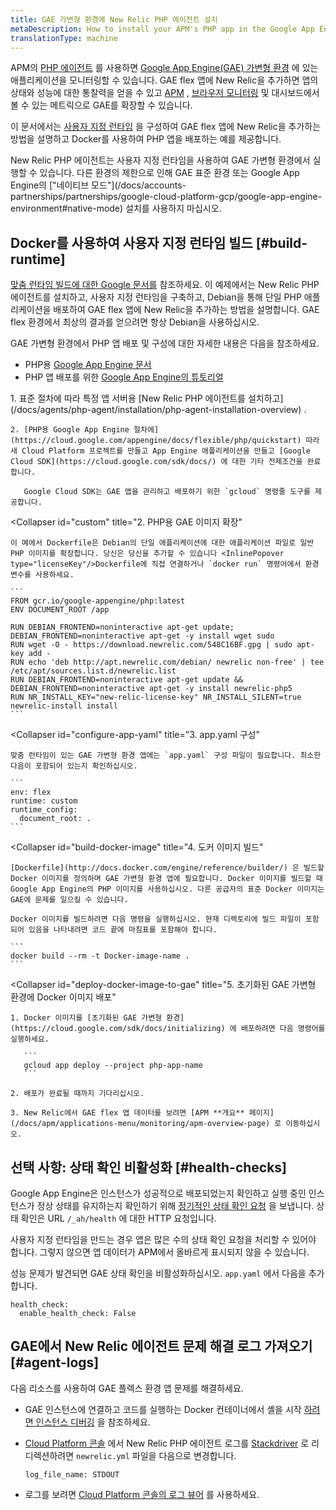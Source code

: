 ```yaml
---
title: GAE 가변형 환경에 New Relic PHP 에이전트 설치
metaDescription: How to install your APM's PHP app in the Google App Engine (GAE) flexible environment.
translationType: machine
---
```


APM의 [PHP 에이전트](/docs/agents/php-agent/getting-started/introduction-new-relic-php) 를 사용하면 [Google App Engine(GAE) 가변형 환경](https://cloud.google.com/appengine/docs/flexible/php/) 에 있는 애플리케이션을 모니터링할 수 있습니다. GAE flex 앱에 New Relic을 추가하면 앱의 상태와 성능에 대한 통찰력을 얻을 수 있고 [APM](/docs/apm/new-relic-apm/getting-started/introduction-new-relic-apm) , [브라우저 모니터링](/docs/browser/new-relic-browser/getting-started/introduction-new-relic-browser) 및 대시보드에서 볼 수 있는 메트릭으로 GAE를 확장할 수 있습니다.

이 문서에서는 [사용자 지정 런타임](https://cloud.google.com/appengine/docs/flexible/custom-runtimes/about-custom-runtimes) 을 구성하여 GAE flex 앱에 New Relic을 추가하는 방법을 설명하고 Docker를 사용하여 PHP 앱을 배포하는 예를 제공합니다.

<Callout variant="important">
  New Relic PHP 에이전트는 사용자 지정 런타임을 사용하여 GAE 가변형 환경에서 실행할 수 있습니다. 다른 환경의 제한으로 인해 GAE 표준 환경 또는 Google App Engine의 ["네이티브 모드"](/docs/accounts-partnerships/partnerships/google-cloud-platform-gcp/google-app-engine-environment#native-mode) 설치를 사용하지 마십시오.
</Callout>

## Docker를 사용하여 사용자 지정 런타임 빌드 [#build-runtime]

[맞춤 런타임 빌드에 대한 Google 문서를](https://cloud.google.com/appengine/docs/flexible/custom-runtimes/build) 참조하세요. 이 예제에서는 New Relic PHP 에이전트를 설치하고, 사용자 지정 런타임을 구축하고, Debian을 통해 단일 PHP 애플리케이션을 배포하여 GAE flex 앱에 New Relic을 추가하는 방법을 설명합니다. GAE flex 환경에서 최상의 결과를 얻으려면 항상 Debian을 사용하십시오.

GAE 가변형 환경에서 PHP 앱 배포 및 구성에 대한 자세한 내용은 다음을 참조하세요.

* PHP용 [Google App Engine 문서](https://cloud.google.com/appengine/docs/flexible/php/)
* PHP 앱 배포를 위한 [Google App Engine의 튜토리얼](https://cloud.google.com/appengine/docs/flexible/php/tutorials)

<CollapserGroup>
  <Collapser
    id="setup-gae"
    title="1. GAE 프로젝트 설정 및 종속성 설치"
  >
    1. 표준 절차에 따라 특정 앱 서버용 [New Relic PHP 에이전트를 설치하고](/docs/agents/php-agent/installation/php-agent-installation-overview) <InlinePopover type="licenseKey"/>.

    2. [PHP용 Google App Engine 절차에](https://cloud.google.com/appengine/docs/flexible/php/quickstart) 따라 새 Cloud Platform 프로젝트를 만들고 App Engine 애플리케이션을 만들고 [Google Cloud SDK](https://cloud.google.com/sdk/docs/) 에 대한 기타 전제조건을 완료합니다.

       Google Cloud SDK는 GAE 앱을 관리하고 배포하기 위한 `gcloud` 명령줄 도구를 제공합니다.
  </Collapser>

  <Collapser
    id="custom"
    title="2. PHP용 GAE 이미지 확장"
  >
    이 예에서 Dockerfile은 Debian의 단일 애플리케이션에 대한 애플리케이션 파일로 일반 PHP 이미지를 확장합니다. 당신은 당신을 추가할 수 있습니다 <InlinePopover type="licenseKey"/>Dockerfile에 직접 연결하거나 `docker run` 명령어에서 환경 변수를 사용하세요.

    ```
    FROM gcr.io/google-appengine/php:latest
    ENV DOCUMENT_ROOT /app

    RUN DEBIAN_FRONTEND=noninteractive apt-get update; DEBIAN_FRONTEND=noninteractive apt-get -y install wget sudo
    RUN wget -O - https://download.newrelic.com/548C16BF.gpg | sudo apt-key add -
    RUN echo 'deb http://apt.newrelic.com/debian/ newrelic non-free' | tee /etc/apt/sources.list.d/newrelic.list
    RUN DEBIAN_FRONTEND=noninteractive apt-get update && DEBIAN_FRONTEND=noninteractive apt-get -y install newrelic-php5
    RUN NR_INSTALL_KEY="new-relic-license-key" NR_INSTALL_SILENT=true newrelic-install install
    ```
  </Collapser>

  <Collapser
    id="configure-app-yaml"
    title="3. app.yaml 구성"
  >
    맞춤 런타임이 있는 GAE 가변형 환경 앱에는 `app.yaml` 구성 파일이 필요합니다. 최소한 다음이 포함되어 있는지 확인하십시오.

    ```
    env: flex
    runtime: custom
    runtime_config:
      document_root: .
    ```
  </Collapser>

  <Collapser
    id="build-docker-image"
    title="4. 도커 이미지 빌드"
  >
    [Dockerfile](http://docs.docker.com/engine/reference/builder/) 은 빌드할 Docker 이미지를 정의하며 GAE 가변형 환경 앱에 필요합니다. Docker 이미지를 빌드할 때 Google App Engine의 PHP 이미지를 사용하십시오. 다른 공급자의 표준 Docker 이미지는 GAE에 문제를 일으킬 수 있습니다.

    Docker 이미지를 빌드하려면 다음 명령을 실행하십시오. 현재 디렉토리에 빌드 파일이 포함되어 있음을 나타내려면 코드 끝에 마침표를 포함해야 합니다.

    ```
    docker build --rm -t Docker-image-name .
    ```
  </Collapser>

  <Collapser
    id="deploy-docker-image-to-gae"
    title="5. 초기화된 GAE 가변형 환경에 Docker 이미지 배포"
  >
    1. Docker 이미지를 [초기화된 GAE 가변형 환경](https://cloud.google.com/sdk/docs/initializing) 에 배포하려면 다음 명령어를 실행하세요.

       ```
       gcloud app deploy --project php-app-name
       ```

    2. 배포가 완료될 때까지 기다리십시오.

    3. New Relic에서 GAE flex 앱 데이터를 보려면 [APM **개요** 페이지](/docs/apm/applications-menu/monitoring/apm-overview-page) 로 이동하십시오.
  </Collapser>
</CollapserGroup>

<InstallFeedback/>

## 선택 사항: 상태 확인 비활성화 [#health-checks]

Google App Engine은 인스턴스가 성공적으로 배포되었는지 확인하고 실행 중인 인스턴스가 정상 상태를 유지하는지 확인하기 위해 [정기적인 상태 확인 요청](https://cloud.google.com/appengine/docs/flexible/go/configuring-your-app-with-app-yaml#health_checks) 을 보냅니다. 상태 확인은 URL `/_ah/health` 에 대한 HTTP 요청입니다.

사용자 지정 런타임을 만드는 경우 앱은 많은 수의 상태 확인 요청을 처리할 수 있어야 합니다. 그렇지 않으면 앱 데이터가 APM에서 올바르게 표시되지 않을 수 있습니다.

성능 문제가 발견되면 GAE 상태 확인을 비활성화하십시오. `app.yaml` 에서 다음을 추가합니다.

```
health_check:
  enable_health_check: False
```

## GAE에서 New Relic 에이전트 문제 해결 로그 가져오기 [#agent-logs]

다음 리소스를 사용하여 GAE 플렉스 환경 앱 문제를 해결하세요.

* GAE 인스턴스에 연결하고 코드를 실행하는 Docker 컨테이너에서 셸을 시작 [하려면 인스턴스 디버깅](https://cloud.google.com/appengine/docs/flexible/php/debugging-an-instance) 을 참조하세요.

* [Cloud Platform 콘솔](https://cloud.google.com/compute/docs/console) 에서 New Relic PHP 에이전트 로그를 [Stackdriver](http://cloud.google.com/logging/docs/view/logs_viewer_v2) 로 리디렉션하려면 `newrelic.yml` 파일을 다음으로 변경합니다.

  ```
  log_file_name: STDOUT
  ```

* 로그를 보려면 [Cloud Platform 콘솔의 로그 뷰어](https://cloud.google.com/appengine/docs/flexible/php/writing-application-logs) 를 사용하세요.